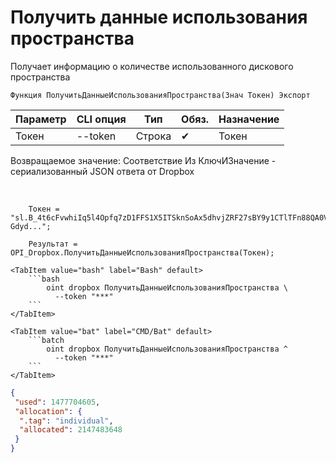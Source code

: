 ﻿---
sidebar_position: 5
---


# Получить данные использования пространства
 Получает информацию о количестве использованного дискового пространства



`Функция ПолучитьДанныеИспользованияПространства(Знач Токен) Экспорт`

  | Параметр | CLI опция | Тип | Обяз. | Назначение |
  |-|-|-|-|-|
  | Токен | --token | Строка | &#x2714; | Токен |

  
  Возвращаемое значение:   Соответствие Из КлючИЗначение - сериализованный JSON ответа от Dropbox

<br/>




```bsl title="Пример использования для 1С:Предприятие/OneScript"
    Токен = "sl.B_4t6cFvwhiIq5l4Opfq7zD1FFS1X5ITSknSoAx5dhvjZRF27sBY9y1CTlTFn88QA0V_6-Gdyd...";

    Результат = OPI_Dropbox.ПолучитьДанныеИспользованияПространства(Токен);
```
    

 <Tabs>
  
    <TabItem value="bash" label="Bash" default>
        ```bash
            oint dropbox ПолучитьДанныеИспользованияПространства \
              --token "***"
        ```
    </TabItem>
  
    <TabItem value="bat" label="CMD/Bat" default>
        ```batch
            oint dropbox ПолучитьДанныеИспользованияПространства ^
              --token "***"
        ```
    </TabItem>
</Tabs>


```json title="Результат"
{
 "used": 1477704605,
 "allocation": {
  ".tag": "individual",
  "allocated": 2147483648
 }
}
```
